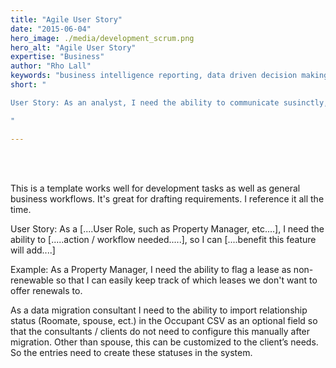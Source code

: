 ```yaml
---
title: "Agile User Story"
date: "2015-06-04"
hero_image: ./media/development_scrum.png
hero_alt: "Agile User Story"
expertise: "Business"
author: "Rho Lall"
keywords: "business intelligence reporting, data driven decision making, data driven decisions, using data to make decisions"
short: "

User Story: As an analyst, I need the ability to communicate susinctly, so I can translate business needs into technical requirements.

"

---
```

<br/>
<br/>

This is a template works well for development tasks as well as general business workflows. It's great for drafting requirements. I reference it all the time.
<br/>

User Story: As a [....User Role, such as Property Manager, etc....], I need the ability to [.....action / workflow needed.....], so I can [....benefit this feature will add....]
<br/>

Example: As a Property Manager, I need the ability to flag a lease as non-renewable so that I can easily keep track of which leases we don't want to offer renewals to.
<br/>

As a data migration consultant I need to the ability to import relationship status (Roomate, spouse, ect.) in the Occupant CSV as an optional field so that the consultants / clients do not need to configure this manually after migration. Other than spouse, this can be customized to the client’s needs. So the entries need to create these statuses in the system.
<br/>

